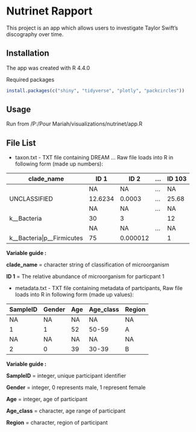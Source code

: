 # Nutrinet Rapport

This project is an app which allows users to investigate Taylor Swift's discography over time.

## Installation

The app was created with R 4.4.0

Required packages

``` r
install.packages(c("shiny", "tidyverse", "plotly", "packcircles"))
```

## Usage

Run from /P:/Pour Mariah/visualizations/nutrinet/app.R

## File List

-   taxon.txt - TXT file containing DREAM ... Raw file loads into R in following form (made up numbers):

| clade_name                     | ID 1    | ID 2     | ... | ID 103 |
|--------------------------------|---------|----------|-----|--------|
|                                | NA      | NA       | ... | NA     |
| UNCLASSIFIED                   | 12.6234 | 0.0003   | ... | 25.68  |
|                                | NA      | NA       | ... | NA     |
| k\_\_Bacteria                  | 30      | 3        |     | 12     |
|                                | NA      | NA       | ... | NA     |
| k\_\_Bacteria\|p\_\_Firmicutes | 75      | 0.000012 |     | 1      |

**Variable guide :**

**clade_name** = character string of classification of microorganism

**ID 1** = The relative abundance of microorganism for particpant 1

-   metadata.txt - TXT file containing metadata of partcipants, Raw file loads into R in following form (made up values):

| SampleID | Gender | Age | Age_class | Region |
|----------|--------|-----|-----------|--------|
| NA       | NA     | NA  | NA        | NA     |
| 1        | 1      | 52  | 50-59     | A      |
| NA       | NA     | NA  | NA        | NA     |
| 2        | 0      | 39  | 30-39     | B      |

**Variable guide :**

**SampleID** = integer, unique participant identifier

**Gender** = integer, 0 represents male, 1 represent female

**Age** = integer, age of participant

**Age_class** = character, age range of participant

**Region** = character, region of participant
